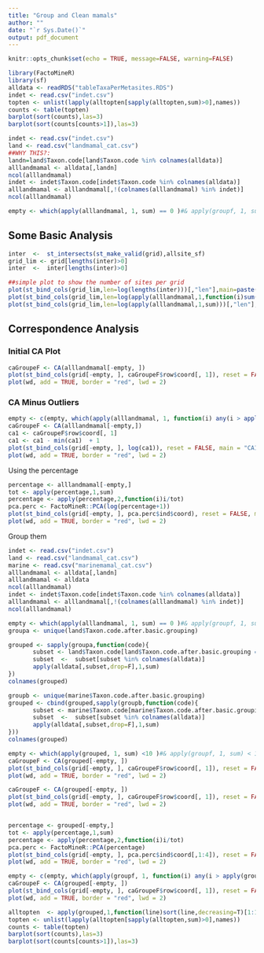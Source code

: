 ```yaml
---
title: "Group and Clean mamals"
author: ""
date: "`r Sys.Date()`"
output: pdf_document
---
```


```r
knitr::opts_chunk$set(echo = TRUE, message=FALSE, warning=FALSE)
```


```r
library(FactoMineR)
library(sf)
alldata <- readRDS("tableTaxaPerMetasites.RDS")
indet <- read.csv("indet.csv")
topten <- unlist(lapply(alltopten[sapply(alltopten,sum)>0],names))
counts <- table(topten)
barplot(sort(counts),las=3)
barplot(sort(counts[counts>1]),las=3)

indet <- read.csv("indet.csv")
land <- read.csv("landmamal_cat.csv")
##WHY THIS?:
landn=land$Taxon.code[land$Taxon.code %in% colnames(alldata)]
alllandmamal <- alldata[,landn]
ncol(alllandmamal)
indet <- indet$Taxon.code[indet$Taxon.code %in% colnames(alldata)]
alllandmamal <- alllandmamal[,!(colnames(alllandmamal) %in% indet)]
ncol(alllandmamal)

empty <- which(apply(alllandmamal, 1, sum) == 0 )#& apply(groupf, 1, sum) < 100 )
```



## Some Basic Analysis

```r
inter  <-  st_intersects(st_make_valid(grid),allsite_sf)
grid_lim <- grid[lengths(inter)>0] 
inter  <-  inter[lengths(inter)>0]

##simple plot to show the number of sites per grid
plot(st_bind_cols(grid_lim,len=log(lengths(inter)))[,"len"],main=paste("(log) #Site per Hexagons"))
plot(st_bind_cols(grid_lim,len=log(apply(alllandmamal,1,function(i)sum(i>0)))),main="(log) #num taxa per Hex")
plot(st_bind_cols(grid_lim,len=log(apply(alllandmamal,1,sum)))[,"len"],main="(log) total #nisp per Hex")
```
## Correspondence Analysis

### Initial CA Plot

```r
caGroupeF <- CA(alllandmamal[-empty, ])
plot(st_bind_cols(grid[-empty, ], caGroupeF$row$coord[, 1]), reset = FALSE, main = paste("CA1", Namef))
plot(wd, add = TRUE, border = "red", lwd = 2)
```

### CA Minus Outliers

```r
empty <- c(empty, which(apply(alllandmamal, 1, function(i) any(i > apply(alllandmamal[-empty, ], 2, quantile, probs = 0.95)))))
caGroupeF <- CA(alllandmamal[-empty,])
ca1 <- caGroupeF$row$coord[, 1]
ca1 <- ca1 - min(ca1)  + 1
plot(st_bind_cols(grid[-empty, ], log(ca1)), reset = FALSE, main = "CA1 minus outliers")
plot(wd, add = TRUE, border = "red", lwd = 2)
```

Using the percentage

```r
percentage <- alllandmamal[-empty,]
tot <- apply(percentage,1,sum)
percentage <- apply(percentage,2,function(i)i/tot)
pca.perc <- FactoMineR::PCA(log(percentage+1))
plot(st_bind_cols(grid[-empty, ], pca.perc$ind$coord), reset = FALSE, main = "CA1 minus outliers")
plot(wd, add = TRUE, border = "red", lwd = 2)

```

Group them

```r

indet <- read.csv("indet.csv")
land <- read.csv("landmamal_cat.csv")
marine <- read.csv("marinemamal_cat.csv")
alllandmamal <- alldata[,landn]
alllandmamal <- alldata
ncol(alllandmamal)
indet <- indet$Taxon.code[indet$Taxon.code %in% colnames(alldata)]
alllandmamal <- alllandmamal[,!(colnames(alllandmamal) %in% indet)]
ncol(alllandmamal)

empty <- which(apply(alllandmamal, 1, sum) == 0 )#& apply(groupf, 1, sum) < 100 )
groupa <- unique(land$Taxon.code.after.basic.grouping)

grouped <- sapply(groupa,function(code){
       subset <- land$Taxon.code[land$Taxon.code.after.basic.grouping == code]
       subset  <-  subset[subset %in% colnames(alldata)]
       apply(alldata[,subset,drop=F],1,sum)
})
colnames(grouped)

groupb <- unique(marine$Taxon.code.after.basic.grouping)
grouped <- cbind(grouped,sapply(groupb,function(code){
       subset <- marine$Taxon.code[marine$Taxon.code.after.basic.grouping == code]
       subset  <-  subset[subset %in% colnames(alldata)]
       apply(alldata[,subset,drop=F],1,sum)
}))
colnames(grouped)

empty <- which(apply(grouped, 1, sum) <10 )#& apply(groupf, 1, sum) < 100 )
caGroupeF <- CA(grouped[-empty, ])
plot(st_bind_cols(grid[-empty, ], caGroupeF$row$coord[, 1]), reset = FALSE, main = paste("CA1", Namef))
plot(wd, add = TRUE, border = "red", lwd = 2)

caGroupeF <- CA(grouped[-empty, ])
plot(st_bind_cols(grid[-empty, ], caGroupeF$row$coord[, 1]), reset = FALSE, main = paste("CA1", Namef))
plot(wd, add = TRUE, border = "red", lwd = 2)


percentage <- grouped[-empty,]
tot <- apply(percentage,1,sum)
percentage <- apply(percentage,2,function(i)i/tot)
pca.perc <- FactoMineR::PCA(percentage)
plot(st_bind_cols(grid[-empty, ], pca.perc$ind$coord[,1:4]), reset = FALSE, main = "CA1 minus outliers")
plot(wd, add = TRUE, border = "red", lwd = 2)

empty <- c(empty, which(apply(groupf, 1, function(i) any(i > apply(groupf[-empty, ], 2, quantile, probs = 0.95)))))
caGroupeF <- CA(grouped[-empty, ])
plot(st_bind_cols(grid[-empty, ], caGroupeF$row$coord[, 1]), reset = FALSE, main = paste("CA1", Namef))
plot(wd, add = TRUE, border = "red", lwd = 2)
```

```r
alltopten  <- apply(grouped,1,function(line)sort(line,decreasing=T)[1:10],simplify=F)
topten <- unlist(lapply(alltopten[sapply(alltopten,sum)>0],names))
counts <- table(topten)
barplot(sort(counts),las=3)
barplot(sort(counts[counts>1]),las=3)
```

